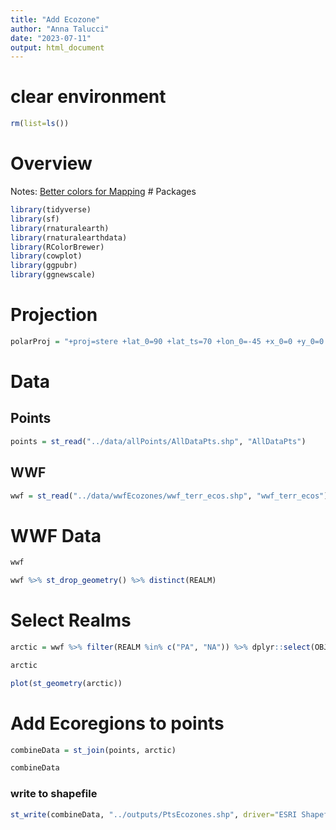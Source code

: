 ```yaml
---
title: "Add Ecozone"
author: "Anna Talucci"
date: "2023-07-11"
output: html_document
---
```


# clear environment
```r
rm(list=ls())
```


# Overview

Notes:
[Better colors for Mapping](https://www.esri.com/arcgis-blog/products/js-api-arcgis/mapping/better-colors-for-better-mapping/)
# Packages
```r
library(tidyverse)
library(sf)
library(rnaturalearth)
library(rnaturalearthdata)
library(RColorBrewer)
library(cowplot)
library(ggpubr)
library(ggnewscale)
```
# Projection
```r
polarProj = "+proj=stere +lat_0=90 +lat_ts=70 +lon_0=-45 +x_0=0 +y_0=0 +datum=WGS84 +units=m +no_defs +type=crs"
```

# Data

## Points

```r
points = st_read("../data/allPoints/AllDataPts.shp", "AllDataPts")
```

## WWF
```r
wwf = st_read("../data/wwfEcozones/wwf_terr_ecos.shp", "wwf_terr_ecos")
```


# WWF Data 
```r
wwf 
```
```r
wwf %>% st_drop_geometry() %>% distinct(REALM)
```


# Select Realms
```r
arctic = wwf %>% filter(REALM %in% c("PA", "NA")) %>% dplyr::select(OBJECTID, ECO_NAME, REALM, BIOME, ECO_NUM, ECO_ID, geometry)
```

```r
arctic
```
```r
plot(st_geometry(arctic))
```


# Add Ecoregions to points

```r
combineData = st_join(points, arctic) 
```

```r
combineData
```


### write to shapefile
```r
st_write(combineData, "../outputs/PtsEcozones.shp", driver="ESRI Shapefile")
```